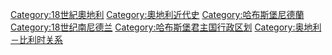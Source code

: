 [[Category:18世紀奧地利|Category:18世紀奧地利]]
[[Category:奧地利近代史|Category:奧地利近代史]]
[[Category:哈布斯堡尼德蘭|Category:哈布斯堡尼德蘭]]
[[Category:18世纪南尼德兰|Category:18世纪南尼德兰]]
[[Category:哈布斯堡君主国行政区划|Category:哈布斯堡君主国行政区划]]
[[Category:奥地利－比利时关系|Category:奥地利－比利时关系]]